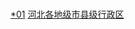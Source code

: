 [[Category:廊坊行政区划|*01]]
[[Category:河北各地级市县级行政区|]]
{{catmore|廊坊市|河北省廊坊市}}
<br>{{hideh
|Head = 廊坊各区县市所辖乡镇与街道
|FrameStyle   = border:solid 2px #0000ff;
|HeadStyle    = text-align:center;background:transparent;
|ContentStyle = background: #FFFFE0; font size="80%"
}}
{{edit|Template:廊坊市安次区行政区划}}{{廊坊市安次区行政区划|state=expanded}}<br>
{{edit|Template:廊坊市广阳区行政区划}}{{廊坊市广阳区行政区划|state=expanded}}<br>
{{edit|Template:霸州市行政区划}}{{霸州市行政区划|state=expanded}}<br>
{{edit|Template:三河市行政区划}}{{三河市行政区划|state=expanded}}<br>
{{edit|Template:香河县行政区划}}{{香河县行政区划|state=expanded}}<br>
{{edit|Template:永清县行政区划}}{{永清县行政区划|state=expanded}}<br>
{{edit|Template:固安县行政区划}}{{固安县行政区划|state=expanded}}<br>
{{edit|Template:文安县行政区划}}{{文安县行政区划|state=expanded}}<br>
{{edit|Template:大城县行政区划}}{{大城县行政区划|state=expanded}}<br>
{{edit|Template:大厂回族自治县行政区划}}{{大厂回族自治县行政区划|state=expanded}}<br>
{{hidef}}
